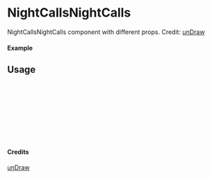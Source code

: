 
<Meta of={NightCallsNightCalls} title="unDraw/NightCallsNightCalls" />

# NightCallsNightCalls

NightCallsNightCalls component with different props.
Credit: [unDraw](https://undraw.co/illustrations)

#### Example

<Canvas of={NightCallsNightCalls.Primary} />

## Usage

```ts
import { NightCallsNightCalls } from "yadl-ui";

const Example = () => {
  return (
      <NightCallsNightCalls />
  );
};

export default Example;
```

#### Credits
[unDraw](https://undraw.co/illustrations)
